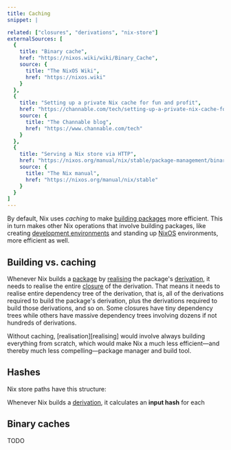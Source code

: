 ```yaml
---
title: Caching
snippet: |

related: ["closures", "derivations", "nix-store"]
externalSources: [
  {
    title: "Binary cache",
    href: "https://nixos.wiki/wiki/Binary_Cache",
    source: {
      title: "The NixOS Wiki",
      href: "https://nixos.wiki"
    }
  },
  {
    title: "Setting up a private Nix cache for fun and profit",
    href: "https://channable.com/tech/setting-up-a-private-nix-cache-for-fun-and-profit",
    source: {
      title: "The Channable blog",
      href: "https://www.channable.com/tech"
    }
  },
  {
    title: "Serving a Nix store via HTTP",
    href: "https://nixos.org/manual/nix/stable/package-management/binary-cache-substituter",
    source: {
      title: "The Nix manual",
      href: "https://nixos.org/manual/nix/stable"
    }
  }
]
---
```


By default, Nix uses *caching* to make [building packages][packages] more efficient.
This in turn makes other Nix operations that involve building packages, like creating [development environments][dev] and standing up [NixOS] environments, more efficient as well.

## Building vs. caching

Whenever Nix builds a [package][packages] by [realising] the package's [derivation], it needs to realise the entire [closure] of the derivation.
That means it needs to realise entire dependency tree of the derivation, that is, all of the derivations required to build the package's derivation, plus the derivations required to build those derivations, and so on.
Some closures have tiny dependency trees while others have massive dependency trees involving dozens if not hundreds of derivations.

<Admonition type="success" title="Nix without caching" client:load>
Without caching, [realisation][realising] would involve always building everything from scratch, which would make Nix a much less efficient&mdash;and thereby much less compelling&mdash;package manager and build tool.
</Admonition>

## Hashes

Nix store paths have this structure:

<NixStorePath pkg="git-2.37.0" />

Whenever Nix builds a [derivation], it calculates an **input hash** for each

## Binary caches

TODO

[closure]: /concepts/closures
[derivation]: /concepts/derivations
[dev]: /concepts/dev-env
[nixos]: /concepts/nixos
[packages]: /concepts/packages
[realising]: /concepts/realisation
